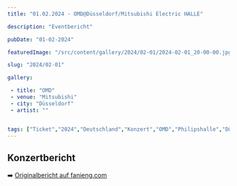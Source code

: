 ```yaml
---
title: "01.02.2024 - OMD@Düsseldorf/Mitsubishi Electric HALLE"

description: "Eventbericht"

pubDate: "01-02-2024"

featuredImage: "/src/content/gallery/2024/02-01/2024-02-01_20-00-00.jpg"

slug: "2024/02-01"

gallery:

 - title: "OMD"
 - venue: "Mitsubishi"
 - city: "Düsseldorf"
 - artist: ""


tags: ["Ticket","2024","Deutschland","Konzert","OMD","Philipshalle","Düsseldorf"]
---
```

## Konzertbericht
➡️ [Originalbericht auf fanieng.com](https://fanieng.com/2024/02-01/01-02-2024-omd-duesseldorf-mitsubishi)
